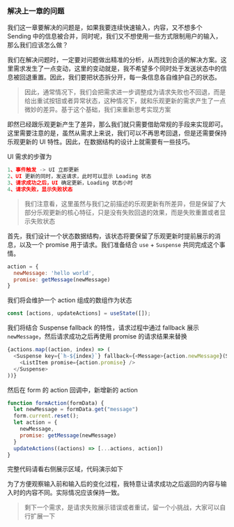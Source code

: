 

### **解决上一章的问题**

我们这一章要解决的问题是，如果我要连续快速输入，内容，又不想多个 Sending 中的信息被合并，同时呢，我们又不想使用一些方式限制用户的输入，那么我们应该怎么做？

我们在解决问题时，一定要对问题做出精准的分析，从而找到合适的解决方案。这里需求发生了一点变动，这里的变动就是，我不希望多个同时处于发送状态中的信息被回退重置。因此，我们要把状态拆分开，每一条信息各自维护自己的状态。

> 因此，通常情况下，我们会把需求进一步调整成为请求失败也不回退，而是给出重试按钮或者异常状态，这种情况下，就和乐观更新的需求产生了一点微妙的差异。基于这个基础，我们来重新思考实现方案

即然已经跟乐观更新产生了差异，那么我们就只需要借助常规的手段来实现即可。这里需要注意的是，虽然从需求上来说，我们可以不再思考回退，但是还需要保持乐观更新的 UI 特性。因此，在数据结构的设计上就需要有一些技巧。

UI 需求的步骤为

```javascript
1、事件触发 -> UI 立即更新
2、UI 更新的同时，发送请求，此时可以显示 Loading 状态
3、请求成功之后，UI 确定更新，Loading 状态小时
4、请求失败，显示失败状态
```

> 我们注意看，这里虽然与我们之前描述的乐观更新有所差异，但是保留了大部分乐观更新的核心特征，只是没有失败回退的效果，而是失败重置或者显示失败状态

首先，我们设计一个状态数据结构，该状态将要保留了乐观更新时提前展示的消息，以及一个 promise 用于请求。我们准备结合 `use` + `Suspense` 共同完成这个事情。

```javascript
action = {
  newMessage: 'hello world',
  promise: getMessage(newMessage)
}
```

我们将会维护一个 action 组成的数组作为状态

```javascript
const [actions, updateActions] = useState([]);
```

我们将结合 Suspense fallback 的特性，请求过程中通过 fallback 展示 `newMessage`，然后请求成功之后再使用 promise 的请求结果来替换

```javascript
{actions.map((action, index) => (
  <Suspense key={`h-${index}`} fallback={<Message>{action.newMessage}(Seding...)</Message>}>
    <ListItem promise={action.promise} />
  </Suspense>
))}
```

然后在 form 的 action 回调中，新增新的 action

```javascript
function formAction(formData) {
  let newMessage = formData.get("message")
  form.current.reset();
  let action = {
    newMessage,
    promise: getMessage(newMessage)
  }
  updateActions((actions) => [...actions, action])
}
```

完整代码请看右侧展示区域，代码演示如下

<MainCase />

为了方便观察输入前和输入后的变化过程，我特意让请求成功之后返回的内容与输入时的内容不同。实际情况应该保持一致。

> 剩下一个需求，是请求失败展示错误或者重试，留一个小挑战，大家可以自行扩展一下
